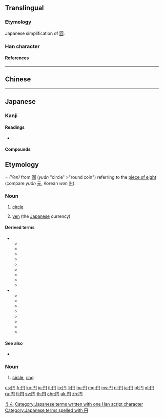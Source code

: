 {{also|圓|圆}}<!-- may be replaced by zh-forms -->
==Translingual==
{{stroke order|type=jbw}}
{{Han simplified forms|圓|円|圆}}

===Etymology===
Japanese simplification of [[圓]].

===Han character===
{{Han char|rn=13|rad=冂|as=02|sn=4|four=|canj=BY,BLM|ids=⿵冂丄}}

====References====
{{Han ref|kx=0128.351|dkj=01513|dj=0289.170|hdz=10096.180|uh=5186}}

----

==Chinese==
{{zh-see|圓|v}}

----

==Japanese==
===Kanji===
{{ja-kanji|grade=1|rs=冂02|style=s|kyu=圓}}

====Readings====
* {{ja-readings|goon=[[おん]] (on)|kanon=[[えん]] (en)|kun=[[まる]] (maru), [[まるい]] ([[円い]]) (marui), つぶら (円ら) (tsubura)|nadzuke=[[まどか]] (madoka)}}

====Compounds====
{{der5
| {{ja-l|一円}}
| {{ja-l|大団円}}
| {{ja-l|楕円}}
| {{ja-l|長円}}
| {{ja-l|凸円}}
| {{ja-l|方円}}
| {{ja-l|卵円}}
| {{ja-l|黒円}}
| {{ja-l|円味}}
| {{ja-l|円運動}}
| {{ja-l|円屋根}}
| {{ja-l|円花蜂}}
| {{ja-l|円蓋}}
| {{ja-l|円滑}}
| {{ja-l|円環}}
| {{ja-l|円顔}}
| {{ja-l|円規}}
| {{ja-l|円丘}}
| {{ja-l|円居}}
| {{ja-l|円鏡}}
| {{ja-l|円曲}}
| {{ja-l|円形}}, {{ja-l|円型}}
| {{ja-l|円弧}}
| {{ja-l|円光}}
| {{ja-l|円寂}}
| {{ja-l|円周}}
| {{ja-l|円熟}}
| {{ja-l|円心}}
| {{ja-l|真円真珠}}
| {{ja-l|円刃刀}}
| {{ja-l|円陣}}
| {{ja-l|円錐}}
| {{ja-l|円窓}}
| {{ja-l|円卓}}
| {{ja-l|円弾}}
| {{ja-l|円柱}}
| {{ja-l|円虫類}}
| {{ja-l|円頂}}
| {{ja-l|円天井}}
| {{ja-l|円転}}
| {{ja-l|円筒}}
| {{ja-l|円内}}
| {{ja-l|円盤}}
| {{ja-l|円舞}}
| {{ja-l|円墳}}
| {{ja-l|円偏光}}
| {{ja-l|円本}}
| {{ja-l|円盆}}
| {{ja-l|円満}}
| {{ja-l|遊動円木}}
| {{ja-l|円罐}}
| {{ja-l|円鉋}}
| {{ja-l|円顱}}
| {{ja-l|円ら}}
| {{ja-l|真ん円}}
| {{ja-l|円か}}
| {{ja-l|円み}}
}}
==Etymology===
''(Yen)'' from {{etyl|cmn|ja}} [[圓]] (''yuán'' "circle" >"round coin") referring to the [[piece of eight]] (compare {{etyl|cmn|-}} ''yuán'' [[元]], Korean ''won'' [[원]]).

===Noun===

{{ja-noun|えん|hhira=ゑん|kyu=圓}}

# {{lb|ja|math}} [[circle]]
# [[yen]] (the [[Japanese]] currency)

====Derived terms====
* {{sense|circle}}
** {{ja-l|外接円}}
** {{ja-l|内接円}}
** {{ja-l|交換円}}
** {{ja-l|四分円}}
** {{ja-l|大円}}
** {{ja-l|同心円}}
** {{ja-l|半円}}
** {{ja-l|円軌道}}
** {{ja-l|円グラフ}}
* {{sense|yen}}
** {{ja-l|円安}}
** {{ja-l|円為替}}
** {{ja-l|円価}}
** {{ja-l|円貨}}
** {{ja-l|円記号}}
** {{ja-l|円借款}}
** {{ja-l|円相場}}
** {{ja-l|円建て}}

====See also====
* {{l|ja|¥}}

===Noun===
{{ja-noun|まる}}

# [[circle]], [[ring]]


[[Category:ja:Currency|えん]]
[[Category:Japanese terms written with one Han script character]]
[[Category:Japanese terms spelled with 円]]

[[cs:円]]
[[fr:円]]
[[ko:円]]
[[io:円]]
[[it:円]]
[[lo:円]]
[[li:円]]
[[hu:円]]
[[mg:円]]
[[ms:円]]
[[nl:円]]
[[ja:円]]
[[pl:円]]
[[pt:円]]
[[ru:円]]
[[fi:円]]
[[sv:円]]
[[th:円]]
[[chr:円]]
[[uk:円]]
[[zh:円]]